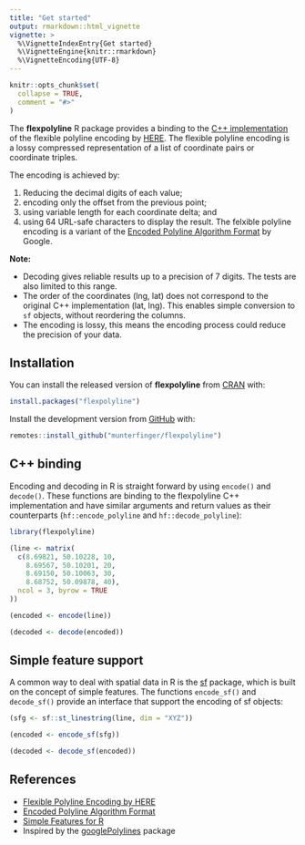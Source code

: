 ```yaml
---
title: "Get started"
output: rmarkdown::html_vignette
vignette: >
  %\VignetteIndexEntry{Get started}
  %\VignetteEngine{knitr::rmarkdown}
  %\VignetteEncoding{UTF-8}
---
```


```r
knitr::opts_chunk$set(
  collapse = TRUE,
  comment = "#>"
)
```

The **flexpolyline** R package provides a binding to the
[C++ implementation](https://github.com/heremaps/flexible-polyline/tree/master/cpp) of the
flexible polyline encoding by [HERE](https://github.com/heremaps/flexible-polyline).
The flexible polyline encoding is a lossy compressed representation of a list of
coordinate pairs or coordinate triples.

The encoding is achieved by:

(1) Reducing the decimal digits of each value;
(2) encoding only the offset from the previous point;
(3) using variable length for each coordinate delta; and
(4) using 64 URL-safe characters to display the result.
The felxible polyline encoding is a variant of the [Encoded Polyline Algorithm Format](https://developers.google.com/maps/documentation/utilities/polylinealgorithm) by Google.

**Note:**

* Decoding gives reliable results up to a precision of 7 digits.
The tests are also limited to this range.
* The order of the coordinates (lng, lat) does not correspond to the original C++ implementation (lat, lng).
This enables simple conversion to `sf` objects, without reordering the columns.
* The encoding is lossy, this means the encoding process could reduce the precision of your data.

## Installation
You can install the released version of **flexpolyline** from [CRAN](https://CRAN.R-project.org/package=flexpolyline) with:

```r
install.packages("flexpolyline")
```

Install the development version from [GitHub](https://github.com/munterfinger/flexpolyline) with:

```r
remotes::install_github("munterfinger/flexpolyline")
```

## C++ binding
Encoding and decoding in R is straight forward by using `encode()` and `decode()`.
These functions are binding to the flexpolyline C++ implementation and have similar arguments
and return values as their counterparts (`hf::encode_polyline` and `hf::decode_polyline`):

```r
library(flexpolyline)

(line <- matrix(
  c(8.69821, 50.10228, 10,
    8.69567, 50.10201, 20,
    8.69150, 50.10063, 30,
    8.68752, 50.09878, 40),
  ncol = 3, byrow = TRUE
))

(encoded <- encode(line))

(decoded <- decode(encoded))
```

## Simple feature support
A common way to deal with spatial data in R is the
[sf](https://CRAN.R-project.org/package=sf) package, which is
built on the concept of simple features. The functions `encode_sf()` and
`decode_sf()` provide an interface that support the encoding of sf objects:

```r
(sfg <- sf::st_linestring(line, dim = "XYZ"))

(encoded <- encode_sf(sfg))

(decoded <- decode_sf(encoded))
```

## References

* [Flexible Polyline Encoding by HERE](https://github.com/heremaps/flexible-polyline)
* [Encoded Polyline Algorithm Format](https://developers.google.com/maps/documentation/utilities/polylinealgorithm)
* [Simple Features for R](https://CRAN.R-project.org/package=sf)
* Inspired by the [googlePolylines](https://github.com/SymbolixAU/googlePolylines) package
